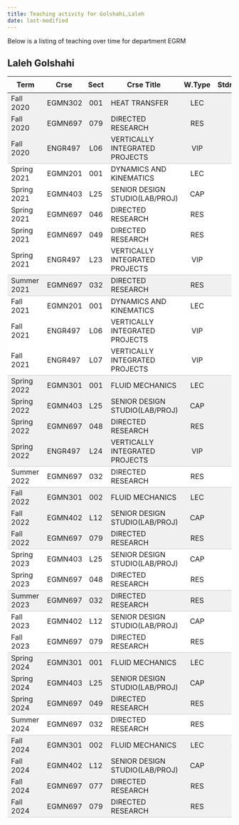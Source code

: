 ```yaml
---
title: Teaching activity for Golshahi,Laleh
date: last-modified
---
```


Below is a listing of teaching over time for department EGRM


## Laleh Golshahi

<style type="text/css">
#T_76b99 table {
  width: 100%;
  border-collapse: collapse;
}
#T_76b99 th {
  text-align: center;
  padding: 8px;
}
#T_76b99 td:nth-child(1) {
  padding-right: 10px;
  text-align: left;
}
#T_76b99 td:nth-child(2) {
  padding-right: 5px;
  text-align: left;
}
#T_76b99  td:nth-child(4) {
  padding-right: 5px;
  text-align: left;
}
#T_76b99 td:nth-child(3) {
  text-align: center;
}
#T_76b99  td:nth-child(5) {
  text-align: center;
}
#T_76b99 td:nth-child(6) {
  text-align: right;
}
#T_76b99  td:nth-child(7) {
  text-align: right;
}
#T_76b99_row0_col0, #T_76b99_row0_col1, #T_76b99_row0_col2, #T_76b99_row0_col3, #T_76b99_row0_col4, #T_76b99_row0_col5, #T_76b99_row0_col6, #T_76b99_row1_col0, #T_76b99_row1_col1, #T_76b99_row1_col2, #T_76b99_row1_col3, #T_76b99_row1_col4, #T_76b99_row1_col5, #T_76b99_row1_col6, #T_76b99_row12_col0, #T_76b99_row12_col1, #T_76b99_row12_col2, #T_76b99_row12_col3, #T_76b99_row12_col4, #T_76b99_row12_col5, #T_76b99_row12_col6, #T_76b99_row13_col0, #T_76b99_row13_col1, #T_76b99_row13_col2, #T_76b99_row13_col3, #T_76b99_row13_col4, #T_76b99_row13_col5, #T_76b99_row13_col6, #T_76b99_row14_col0, #T_76b99_row14_col1, #T_76b99_row14_col2, #T_76b99_row14_col3, #T_76b99_row14_col4, #T_76b99_row14_col5, #T_76b99_row14_col6, #T_76b99_row17_col0, #T_76b99_row17_col1, #T_76b99_row17_col2, #T_76b99_row17_col3, #T_76b99_row17_col4, #T_76b99_row17_col5, #T_76b99_row17_col6, #T_76b99_row18_col0, #T_76b99_row18_col1, #T_76b99_row18_col2, #T_76b99_row18_col3, #T_76b99_row18_col4, #T_76b99_row18_col5, #T_76b99_row18_col6, #T_76b99_row25_col0, #T_76b99_row25_col1, #T_76b99_row25_col2, #T_76b99_row25_col3, #T_76b99_row25_col4, #T_76b99_row25_col5, #T_76b99_row25_col6, #T_76b99_row26_col0, #T_76b99_row26_col1, #T_76b99_row26_col2, #T_76b99_row26_col3, #T_76b99_row26_col4, #T_76b99_row26_col5, #T_76b99_row26_col6, #T_76b99_row29_col0, #T_76b99_row29_col1, #T_76b99_row29_col2, #T_76b99_row29_col3, #T_76b99_row29_col4, #T_76b99_row29_col5, #T_76b99_row29_col6, #T_76b99_row30_col0, #T_76b99_row30_col1, #T_76b99_row30_col2, #T_76b99_row30_col3, #T_76b99_row30_col4, #T_76b99_row30_col5, #T_76b99_row30_col6, #T_76b99_row31_col0, #T_76b99_row31_col1, #T_76b99_row31_col2, #T_76b99_row31_col3, #T_76b99_row31_col4, #T_76b99_row31_col5, #T_76b99_row31_col6 {
  background-color: #f0f0f0;
  border-bottom: none;
}
#T_76b99_row2_col0, #T_76b99_row2_col1, #T_76b99_row2_col2, #T_76b99_row2_col3, #T_76b99_row2_col4, #T_76b99_row2_col5, #T_76b99_row2_col6, #T_76b99_row8_col0, #T_76b99_row8_col1, #T_76b99_row8_col2, #T_76b99_row8_col3, #T_76b99_row8_col4, #T_76b99_row8_col5, #T_76b99_row8_col6, #T_76b99_row15_col0, #T_76b99_row15_col1, #T_76b99_row15_col2, #T_76b99_row15_col3, #T_76b99_row15_col4, #T_76b99_row15_col5, #T_76b99_row15_col6, #T_76b99_row19_col0, #T_76b99_row19_col1, #T_76b99_row19_col2, #T_76b99_row19_col3, #T_76b99_row19_col4, #T_76b99_row19_col5, #T_76b99_row19_col6, #T_76b99_row22_col0, #T_76b99_row22_col1, #T_76b99_row22_col2, #T_76b99_row22_col3, #T_76b99_row22_col4, #T_76b99_row22_col5, #T_76b99_row22_col6, #T_76b99_row27_col0, #T_76b99_row27_col1, #T_76b99_row27_col2, #T_76b99_row27_col3, #T_76b99_row27_col4, #T_76b99_row27_col5, #T_76b99_row27_col6, #T_76b99_row32_col0, #T_76b99_row32_col1, #T_76b99_row32_col2, #T_76b99_row32_col3, #T_76b99_row32_col4, #T_76b99_row32_col5, #T_76b99_row32_col6 {
  background-color: #f0f0f0;
  border-bottom: 1px solid #ccc;
}
#T_76b99_row3_col0, #T_76b99_row3_col1, #T_76b99_row3_col2, #T_76b99_row3_col3, #T_76b99_row3_col4, #T_76b99_row3_col5, #T_76b99_row3_col6, #T_76b99_row4_col0, #T_76b99_row4_col1, #T_76b99_row4_col2, #T_76b99_row4_col3, #T_76b99_row4_col4, #T_76b99_row4_col5, #T_76b99_row4_col6, #T_76b99_row5_col0, #T_76b99_row5_col1, #T_76b99_row5_col2, #T_76b99_row5_col3, #T_76b99_row5_col4, #T_76b99_row5_col5, #T_76b99_row5_col6, #T_76b99_row6_col0, #T_76b99_row6_col1, #T_76b99_row6_col2, #T_76b99_row6_col3, #T_76b99_row6_col4, #T_76b99_row6_col5, #T_76b99_row6_col6, #T_76b99_row9_col0, #T_76b99_row9_col1, #T_76b99_row9_col2, #T_76b99_row9_col3, #T_76b99_row9_col4, #T_76b99_row9_col5, #T_76b99_row9_col6, #T_76b99_row10_col0, #T_76b99_row10_col1, #T_76b99_row10_col2, #T_76b99_row10_col3, #T_76b99_row10_col4, #T_76b99_row10_col5, #T_76b99_row10_col6, #T_76b99_row20_col0, #T_76b99_row20_col1, #T_76b99_row20_col2, #T_76b99_row20_col3, #T_76b99_row20_col4, #T_76b99_row20_col5, #T_76b99_row20_col6, #T_76b99_row23_col0, #T_76b99_row23_col1, #T_76b99_row23_col2, #T_76b99_row23_col3, #T_76b99_row23_col4, #T_76b99_row23_col5, #T_76b99_row23_col6 {
  background-color: #ffffff;
  border-bottom: none;
}
#T_76b99_row7_col0, #T_76b99_row7_col1, #T_76b99_row7_col2, #T_76b99_row7_col3, #T_76b99_row7_col4, #T_76b99_row7_col5, #T_76b99_row7_col6, #T_76b99_row11_col0, #T_76b99_row11_col1, #T_76b99_row11_col2, #T_76b99_row11_col3, #T_76b99_row11_col4, #T_76b99_row11_col5, #T_76b99_row11_col6, #T_76b99_row16_col0, #T_76b99_row16_col1, #T_76b99_row16_col2, #T_76b99_row16_col3, #T_76b99_row16_col4, #T_76b99_row16_col5, #T_76b99_row16_col6, #T_76b99_row21_col0, #T_76b99_row21_col1, #T_76b99_row21_col2, #T_76b99_row21_col3, #T_76b99_row21_col4, #T_76b99_row21_col5, #T_76b99_row21_col6, #T_76b99_row24_col0, #T_76b99_row24_col1, #T_76b99_row24_col2, #T_76b99_row24_col3, #T_76b99_row24_col4, #T_76b99_row24_col5, #T_76b99_row24_col6, #T_76b99_row28_col0, #T_76b99_row28_col1, #T_76b99_row28_col2, #T_76b99_row28_col3, #T_76b99_row28_col4, #T_76b99_row28_col5, #T_76b99_row28_col6 {
  background-color: #ffffff;
  border-bottom: 1px solid #ccc;
}
</style>
<table id="T_76b99">
  <thead>
    <tr>
      <th id="T_76b99_level0_col0" class="col_heading level0 col0" >Term</th>
      <th id="T_76b99_level0_col1" class="col_heading level0 col1" >Crse</th>
      <th id="T_76b99_level0_col2" class="col_heading level0 col2" >Sect</th>
      <th id="T_76b99_level0_col3" class="col_heading level0 col3" >Crse Title</th>
      <th id="T_76b99_level0_col4" class="col_heading level0 col4" >W.Type</th>
      <th id="T_76b99_level0_col5" class="col_heading level0 col5" >Stdnts</th>
      <th id="T_76b99_level0_col6" class="col_heading level0 col6" >Hours</th>
    </tr>
  </thead>
  <tbody>
    <tr>
      <td id="T_76b99_row0_col0" class="data row0 col0" >Fall 2020</td>
      <td id="T_76b99_row0_col1" class="data row0 col1" >EGMN302</td>
      <td id="T_76b99_row0_col2" class="data row0 col2" >001</td>
      <td id="T_76b99_row0_col3" class="data row0 col3" >HEAT TRANSFER</td>
      <td id="T_76b99_row0_col4" class="data row0 col4" >LEC</td>
      <td id="T_76b99_row0_col5" class="data row0 col5" >20</td>
      <td id="T_76b99_row0_col6" class="data row0 col6" >60</td>
    </tr>
    <tr>
      <td id="T_76b99_row1_col0" class="data row1 col0" >Fall 2020</td>
      <td id="T_76b99_row1_col1" class="data row1 col1" >EGMN697</td>
      <td id="T_76b99_row1_col2" class="data row1 col2" >079</td>
      <td id="T_76b99_row1_col3" class="data row1 col3" >DIRECTED RESEARCH</td>
      <td id="T_76b99_row1_col4" class="data row1 col4" >RES</td>
      <td id="T_76b99_row1_col5" class="data row1 col5" >2</td>
      <td id="T_76b99_row1_col6" class="data row1 col6" >18</td>
    </tr>
    <tr>
      <td id="T_76b99_row2_col0" class="data row2 col0" >Fall 2020</td>
      <td id="T_76b99_row2_col1" class="data row2 col1" >ENGR497</td>
      <td id="T_76b99_row2_col2" class="data row2 col2" >L06</td>
      <td id="T_76b99_row2_col3" class="data row2 col3" >VERTICALLY INTEGRATED PROJECTS</td>
      <td id="T_76b99_row2_col4" class="data row2 col4" >VIP</td>
      <td id="T_76b99_row2_col5" class="data row2 col5" >3</td>
      <td id="T_76b99_row2_col6" class="data row2 col6" >3</td>
    </tr>
    <tr>
      <td id="T_76b99_row3_col0" class="data row3 col0" >Spring 2021</td>
      <td id="T_76b99_row3_col1" class="data row3 col1" >EGMN201</td>
      <td id="T_76b99_row3_col2" class="data row3 col2" >001</td>
      <td id="T_76b99_row3_col3" class="data row3 col3" >DYNAMICS AND KINEMATICS</td>
      <td id="T_76b99_row3_col4" class="data row3 col4" >LEC</td>
      <td id="T_76b99_row3_col5" class="data row3 col5" >80</td>
      <td id="T_76b99_row3_col6" class="data row3 col6" >240</td>
    </tr>
    <tr>
      <td id="T_76b99_row4_col0" class="data row4 col0" >Spring 2021</td>
      <td id="T_76b99_row4_col1" class="data row4 col1" >EGMN403</td>
      <td id="T_76b99_row4_col2" class="data row4 col2" >L25</td>
      <td id="T_76b99_row4_col3" class="data row4 col3" >SENIOR DESIGN STUDIO(LAB/PROJ)</td>
      <td id="T_76b99_row4_col4" class="data row4 col4" >CAP</td>
      <td id="T_76b99_row4_col5" class="data row4 col5" >2</td>
      <td id="T_76b99_row4_col6" class="data row4 col6" >4</td>
    </tr>
    <tr>
      <td id="T_76b99_row5_col0" class="data row5 col0" >Spring 2021</td>
      <td id="T_76b99_row5_col1" class="data row5 col1" >EGMN697</td>
      <td id="T_76b99_row5_col2" class="data row5 col2" >046</td>
      <td id="T_76b99_row5_col3" class="data row5 col3" >DIRECTED RESEARCH</td>
      <td id="T_76b99_row5_col4" class="data row5 col4" >RES</td>
      <td id="T_76b99_row5_col5" class="data row5 col5" >1</td>
      <td id="T_76b99_row5_col6" class="data row5 col6" >1</td>
    </tr>
    <tr>
      <td id="T_76b99_row6_col0" class="data row6 col0" >Spring 2021</td>
      <td id="T_76b99_row6_col1" class="data row6 col1" >EGMN697</td>
      <td id="T_76b99_row6_col2" class="data row6 col2" >049</td>
      <td id="T_76b99_row6_col3" class="data row6 col3" >DIRECTED RESEARCH</td>
      <td id="T_76b99_row6_col4" class="data row6 col4" >RES</td>
      <td id="T_76b99_row6_col5" class="data row6 col5" >1</td>
      <td id="T_76b99_row6_col6" class="data row6 col6" >9</td>
    </tr>
    <tr>
      <td id="T_76b99_row7_col0" class="data row7 col0" >Spring 2021</td>
      <td id="T_76b99_row7_col1" class="data row7 col1" >ENGR497</td>
      <td id="T_76b99_row7_col2" class="data row7 col2" >L23</td>
      <td id="T_76b99_row7_col3" class="data row7 col3" >VERTICALLY INTEGRATED PROJECTS</td>
      <td id="T_76b99_row7_col4" class="data row7 col4" >VIP</td>
      <td id="T_76b99_row7_col5" class="data row7 col5" >4</td>
      <td id="T_76b99_row7_col6" class="data row7 col6" >4</td>
    </tr>
    <tr>
      <td id="T_76b99_row8_col0" class="data row8 col0" >Summer 2021</td>
      <td id="T_76b99_row8_col1" class="data row8 col1" >EGMN697</td>
      <td id="T_76b99_row8_col2" class="data row8 col2" >032</td>
      <td id="T_76b99_row8_col3" class="data row8 col3" >DIRECTED RESEARCH</td>
      <td id="T_76b99_row8_col4" class="data row8 col4" >RES</td>
      <td id="T_76b99_row8_col5" class="data row8 col5" >1</td>
      <td id="T_76b99_row8_col6" class="data row8 col6" >3</td>
    </tr>
    <tr>
      <td id="T_76b99_row9_col0" class="data row9 col0" >Fall 2021</td>
      <td id="T_76b99_row9_col1" class="data row9 col1" >EGMN201</td>
      <td id="T_76b99_row9_col2" class="data row9 col2" >001</td>
      <td id="T_76b99_row9_col3" class="data row9 col3" >DYNAMICS AND KINEMATICS</td>
      <td id="T_76b99_row9_col4" class="data row9 col4" >LEC</td>
      <td id="T_76b99_row9_col5" class="data row9 col5" >13</td>
      <td id="T_76b99_row9_col6" class="data row9 col6" >39</td>
    </tr>
    <tr>
      <td id="T_76b99_row10_col0" class="data row10 col0" >Fall 2021</td>
      <td id="T_76b99_row10_col1" class="data row10 col1" >ENGR497</td>
      <td id="T_76b99_row10_col2" class="data row10 col2" >L06</td>
      <td id="T_76b99_row10_col3" class="data row10 col3" >VERTICALLY INTEGRATED PROJECTS</td>
      <td id="T_76b99_row10_col4" class="data row10 col4" >VIP</td>
      <td id="T_76b99_row10_col5" class="data row10 col5" >2</td>
      <td id="T_76b99_row10_col6" class="data row10 col6" >2</td>
    </tr>
    <tr>
      <td id="T_76b99_row11_col0" class="data row11 col0" >Fall 2021</td>
      <td id="T_76b99_row11_col1" class="data row11 col1" >ENGR497</td>
      <td id="T_76b99_row11_col2" class="data row11 col2" >L07</td>
      <td id="T_76b99_row11_col3" class="data row11 col3" >VERTICALLY INTEGRATED PROJECTS</td>
      <td id="T_76b99_row11_col4" class="data row11 col4" >VIP</td>
      <td id="T_76b99_row11_col5" class="data row11 col5" >4</td>
      <td id="T_76b99_row11_col6" class="data row11 col6" >8</td>
    </tr>
    <tr>
      <td id="T_76b99_row12_col0" class="data row12 col0" >Spring 2022</td>
      <td id="T_76b99_row12_col1" class="data row12 col1" >EGMN301</td>
      <td id="T_76b99_row12_col2" class="data row12 col2" >001</td>
      <td id="T_76b99_row12_col3" class="data row12 col3" >FLUID MECHANICS</td>
      <td id="T_76b99_row12_col4" class="data row12 col4" >LEC</td>
      <td id="T_76b99_row12_col5" class="data row12 col5" >35</td>
      <td id="T_76b99_row12_col6" class="data row12 col6" >105</td>
    </tr>
    <tr>
      <td id="T_76b99_row13_col0" class="data row13 col0" >Spring 2022</td>
      <td id="T_76b99_row13_col1" class="data row13 col1" >EGMN403</td>
      <td id="T_76b99_row13_col2" class="data row13 col2" >L25</td>
      <td id="T_76b99_row13_col3" class="data row13 col3" >SENIOR DESIGN STUDIO(LAB/PROJ)</td>
      <td id="T_76b99_row13_col4" class="data row13 col4" >CAP</td>
      <td id="T_76b99_row13_col5" class="data row13 col5" >2</td>
      <td id="T_76b99_row13_col6" class="data row13 col6" >4</td>
    </tr>
    <tr>
      <td id="T_76b99_row14_col0" class="data row14 col0" >Spring 2022</td>
      <td id="T_76b99_row14_col1" class="data row14 col1" >EGMN697</td>
      <td id="T_76b99_row14_col2" class="data row14 col2" >048</td>
      <td id="T_76b99_row14_col3" class="data row14 col3" >DIRECTED RESEARCH</td>
      <td id="T_76b99_row14_col4" class="data row14 col4" >RES</td>
      <td id="T_76b99_row14_col5" class="data row14 col5" >2</td>
      <td id="T_76b99_row14_col6" class="data row14 col6" >6</td>
    </tr>
    <tr>
      <td id="T_76b99_row15_col0" class="data row15 col0" >Spring 2022</td>
      <td id="T_76b99_row15_col1" class="data row15 col1" >ENGR497</td>
      <td id="T_76b99_row15_col2" class="data row15 col2" >L24</td>
      <td id="T_76b99_row15_col3" class="data row15 col3" >VERTICALLY INTEGRATED PROJECTS</td>
      <td id="T_76b99_row15_col4" class="data row15 col4" >VIP</td>
      <td id="T_76b99_row15_col5" class="data row15 col5" >1</td>
      <td id="T_76b99_row15_col6" class="data row15 col6" >2</td>
    </tr>
    <tr>
      <td id="T_76b99_row16_col0" class="data row16 col0" >Summer 2022</td>
      <td id="T_76b99_row16_col1" class="data row16 col1" >EGMN697</td>
      <td id="T_76b99_row16_col2" class="data row16 col2" >032</td>
      <td id="T_76b99_row16_col3" class="data row16 col3" >DIRECTED RESEARCH</td>
      <td id="T_76b99_row16_col4" class="data row16 col4" >RES</td>
      <td id="T_76b99_row16_col5" class="data row16 col5" >1</td>
      <td id="T_76b99_row16_col6" class="data row16 col6" >3</td>
    </tr>
    <tr>
      <td id="T_76b99_row17_col0" class="data row17 col0" >Fall 2022</td>
      <td id="T_76b99_row17_col1" class="data row17 col1" >EGMN301</td>
      <td id="T_76b99_row17_col2" class="data row17 col2" >002</td>
      <td id="T_76b99_row17_col3" class="data row17 col3" >FLUID MECHANICS</td>
      <td id="T_76b99_row17_col4" class="data row17 col4" >LEC</td>
      <td id="T_76b99_row17_col5" class="data row17 col5" >39</td>
      <td id="T_76b99_row17_col6" class="data row17 col6" >117</td>
    </tr>
    <tr>
      <td id="T_76b99_row18_col0" class="data row18 col0" >Fall 2022</td>
      <td id="T_76b99_row18_col1" class="data row18 col1" >EGMN402</td>
      <td id="T_76b99_row18_col2" class="data row18 col2" >L12</td>
      <td id="T_76b99_row18_col3" class="data row18 col3" >SENIOR DESIGN STUDIO(LAB/PROJ)</td>
      <td id="T_76b99_row18_col4" class="data row18 col4" >CAP</td>
      <td id="T_76b99_row18_col5" class="data row18 col5" >2</td>
      <td id="T_76b99_row18_col6" class="data row18 col6" >4</td>
    </tr>
    <tr>
      <td id="T_76b99_row19_col0" class="data row19 col0" >Fall 2022</td>
      <td id="T_76b99_row19_col1" class="data row19 col1" >EGMN697</td>
      <td id="T_76b99_row19_col2" class="data row19 col2" >079</td>
      <td id="T_76b99_row19_col3" class="data row19 col3" >DIRECTED RESEARCH</td>
      <td id="T_76b99_row19_col4" class="data row19 col4" >RES</td>
      <td id="T_76b99_row19_col5" class="data row19 col5" >1</td>
      <td id="T_76b99_row19_col6" class="data row19 col6" >9</td>
    </tr>
    <tr>
      <td id="T_76b99_row20_col0" class="data row20 col0" >Spring 2023</td>
      <td id="T_76b99_row20_col1" class="data row20 col1" >EGMN403</td>
      <td id="T_76b99_row20_col2" class="data row20 col2" >L25</td>
      <td id="T_76b99_row20_col3" class="data row20 col3" >SENIOR DESIGN STUDIO(LAB/PROJ)</td>
      <td id="T_76b99_row20_col4" class="data row20 col4" >CAP</td>
      <td id="T_76b99_row20_col5" class="data row20 col5" >2</td>
      <td id="T_76b99_row20_col6" class="data row20 col6" >4</td>
    </tr>
    <tr>
      <td id="T_76b99_row21_col0" class="data row21 col0" >Spring 2023</td>
      <td id="T_76b99_row21_col1" class="data row21 col1" >EGMN697</td>
      <td id="T_76b99_row21_col2" class="data row21 col2" >048</td>
      <td id="T_76b99_row21_col3" class="data row21 col3" >DIRECTED RESEARCH</td>
      <td id="T_76b99_row21_col4" class="data row21 col4" >RES</td>
      <td id="T_76b99_row21_col5" class="data row21 col5" >1</td>
      <td id="T_76b99_row21_col6" class="data row21 col6" >3</td>
    </tr>
    <tr>
      <td id="T_76b99_row22_col0" class="data row22 col0" >Summer 2023</td>
      <td id="T_76b99_row22_col1" class="data row22 col1" >EGMN697</td>
      <td id="T_76b99_row22_col2" class="data row22 col2" >032</td>
      <td id="T_76b99_row22_col3" class="data row22 col3" >DIRECTED RESEARCH</td>
      <td id="T_76b99_row22_col4" class="data row22 col4" >RES</td>
      <td id="T_76b99_row22_col5" class="data row22 col5" >1</td>
      <td id="T_76b99_row22_col6" class="data row22 col6" >3</td>
    </tr>
    <tr>
      <td id="T_76b99_row23_col0" class="data row23 col0" >Fall 2023</td>
      <td id="T_76b99_row23_col1" class="data row23 col1" >EGMN402</td>
      <td id="T_76b99_row23_col2" class="data row23 col2" >L12</td>
      <td id="T_76b99_row23_col3" class="data row23 col3" >SENIOR DESIGN STUDIO(LAB/PROJ)</td>
      <td id="T_76b99_row23_col4" class="data row23 col4" >CAP</td>
      <td id="T_76b99_row23_col5" class="data row23 col5" >4</td>
      <td id="T_76b99_row23_col6" class="data row23 col6" >8</td>
    </tr>
    <tr>
      <td id="T_76b99_row24_col0" class="data row24 col0" >Fall 2023</td>
      <td id="T_76b99_row24_col1" class="data row24 col1" >EGMN697</td>
      <td id="T_76b99_row24_col2" class="data row24 col2" >079</td>
      <td id="T_76b99_row24_col3" class="data row24 col3" >DIRECTED RESEARCH</td>
      <td id="T_76b99_row24_col4" class="data row24 col4" >RES</td>
      <td id="T_76b99_row24_col5" class="data row24 col5" >2</td>
      <td id="T_76b99_row24_col6" class="data row24 col6" >18</td>
    </tr>
    <tr>
      <td id="T_76b99_row25_col0" class="data row25 col0" >Spring 2024</td>
      <td id="T_76b99_row25_col1" class="data row25 col1" >EGMN301</td>
      <td id="T_76b99_row25_col2" class="data row25 col2" >001</td>
      <td id="T_76b99_row25_col3" class="data row25 col3" >FLUID MECHANICS</td>
      <td id="T_76b99_row25_col4" class="data row25 col4" >LEC</td>
      <td id="T_76b99_row25_col5" class="data row25 col5" >38</td>
      <td id="T_76b99_row25_col6" class="data row25 col6" >114</td>
    </tr>
    <tr>
      <td id="T_76b99_row26_col0" class="data row26 col0" >Spring 2024</td>
      <td id="T_76b99_row26_col1" class="data row26 col1" >EGMN403</td>
      <td id="T_76b99_row26_col2" class="data row26 col2" >L25</td>
      <td id="T_76b99_row26_col3" class="data row26 col3" >SENIOR DESIGN STUDIO(LAB/PROJ)</td>
      <td id="T_76b99_row26_col4" class="data row26 col4" >CAP</td>
      <td id="T_76b99_row26_col5" class="data row26 col5" >4</td>
      <td id="T_76b99_row26_col6" class="data row26 col6" >8</td>
    </tr>
    <tr>
      <td id="T_76b99_row27_col0" class="data row27 col0" >Spring 2024</td>
      <td id="T_76b99_row27_col1" class="data row27 col1" >EGMN697</td>
      <td id="T_76b99_row27_col2" class="data row27 col2" >049</td>
      <td id="T_76b99_row27_col3" class="data row27 col3" >DIRECTED RESEARCH</td>
      <td id="T_76b99_row27_col4" class="data row27 col4" >RES</td>
      <td id="T_76b99_row27_col5" class="data row27 col5" >2</td>
      <td id="T_76b99_row27_col6" class="data row27 col6" >18</td>
    </tr>
    <tr>
      <td id="T_76b99_row28_col0" class="data row28 col0" >Summer 2024</td>
      <td id="T_76b99_row28_col1" class="data row28 col1" >EGMN697</td>
      <td id="T_76b99_row28_col2" class="data row28 col2" >032</td>
      <td id="T_76b99_row28_col3" class="data row28 col3" >DIRECTED RESEARCH</td>
      <td id="T_76b99_row28_col4" class="data row28 col4" >RES</td>
      <td id="T_76b99_row28_col5" class="data row28 col5" >2</td>
      <td id="T_76b99_row28_col6" class="data row28 col6" >6</td>
    </tr>
    <tr>
      <td id="T_76b99_row29_col0" class="data row29 col0" >Fall 2024</td>
      <td id="T_76b99_row29_col1" class="data row29 col1" >EGMN301</td>
      <td id="T_76b99_row29_col2" class="data row29 col2" >002</td>
      <td id="T_76b99_row29_col3" class="data row29 col3" >FLUID MECHANICS</td>
      <td id="T_76b99_row29_col4" class="data row29 col4" >LEC</td>
      <td id="T_76b99_row29_col5" class="data row29 col5" >40</td>
      <td id="T_76b99_row29_col6" class="data row29 col6" >120</td>
    </tr>
    <tr>
      <td id="T_76b99_row30_col0" class="data row30 col0" >Fall 2024</td>
      <td id="T_76b99_row30_col1" class="data row30 col1" >EGMN402</td>
      <td id="T_76b99_row30_col2" class="data row30 col2" >L12</td>
      <td id="T_76b99_row30_col3" class="data row30 col3" >SENIOR DESIGN STUDIO(LAB/PROJ)</td>
      <td id="T_76b99_row30_col4" class="data row30 col4" >CAP</td>
      <td id="T_76b99_row30_col5" class="data row30 col5" >4</td>
      <td id="T_76b99_row30_col6" class="data row30 col6" >8</td>
    </tr>
    <tr>
      <td id="T_76b99_row31_col0" class="data row31 col0" >Fall 2024</td>
      <td id="T_76b99_row31_col1" class="data row31 col1" >EGMN697</td>
      <td id="T_76b99_row31_col2" class="data row31 col2" >077</td>
      <td id="T_76b99_row31_col3" class="data row31 col3" >DIRECTED RESEARCH</td>
      <td id="T_76b99_row31_col4" class="data row31 col4" >RES</td>
      <td id="T_76b99_row31_col5" class="data row31 col5" >1</td>
      <td id="T_76b99_row31_col6" class="data row31 col6" >6</td>
    </tr>
    <tr>
      <td id="T_76b99_row32_col0" class="data row32 col0" >Fall 2024</td>
      <td id="T_76b99_row32_col1" class="data row32 col1" >EGMN697</td>
      <td id="T_76b99_row32_col2" class="data row32 col2" >079</td>
      <td id="T_76b99_row32_col3" class="data row32 col3" >DIRECTED RESEARCH</td>
      <td id="T_76b99_row32_col4" class="data row32 col4" >RES</td>
      <td id="T_76b99_row32_col5" class="data row32 col5" >1</td>
      <td id="T_76b99_row32_col6" class="data row32 col6" >9</td>
    </tr>
  </tbody>
</table>


